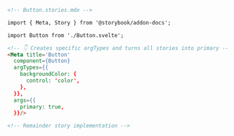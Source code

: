 ```md
<!-- Button.stories.mdx -->

import { Meta, Story } from '@storybook/addon-docs';

import Button from './Button.svelte';

<!-- 👇 Creates specific argTypes and turns all stories into primary -->
<Meta title='Button' 
  component={Button}
  argTypes={{
    backgroundColor: { 
      control: 'color',
    },
  }},
  args={{
    primary: true,
  }}/>

<!-- Remainder story implementation -->
```